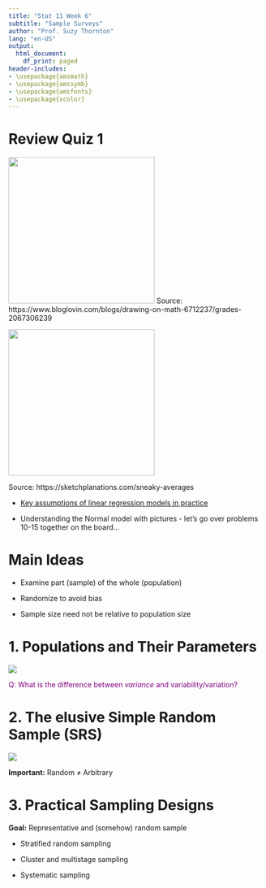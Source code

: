 ```yaml
---
title: "Stat 11 Week 6"
subtitle: "Sample Surveys" 
author: "Prof. Suzy Thornton"
lang: "en-US"
output:
  html_document:
    df_print: paged
header-includes:
- \usepackage{amsmath}
- \usepackage{amssymb}
- \usepackage{amsfonts}
- \usepackage{xcolor}
---
```


# Review Quiz 1 

![](./images/grades.png){height=3in}
Source: https://www.bloglovin.com/blogs/drawing-on-math-6712237/grades-2067306239

![](./images/blooms.jpeg){height=3in}

Source: https://sketchplanations.com/sneaky-averages

* [Key assumptions of linear regression models in practice](https://statmodeling.stat.columbia.edu/2013/08/04/19470/)

* Understanding the Normal model with pictures - let's go over problems 10-15 together on the board...

# Main Ideas 

* Examine part (sample) of the whole (population)

* Randomize to avoid bias 

* Sample size need not be relative to population size  

# 1. Populations and Their Parameters 

![](./images/wk4-populations-samples.png)


<span style="color:purple">Q: What is the difference between *variance* and variability/variation?</span>


# 2. The elusive Simple Random Sample (SRS)



![](./images/wk4-123.png)

**Important:** Random $\neq$ Arbitrary 

# 3. Practical Sampling Designs 

**Goal:** Representative and (somehow) random sample 

* Stratified random sampling

* Cluster and multistage sampling 

* Systematic sampling 


